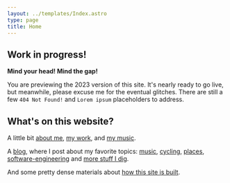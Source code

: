 ```yaml
---
layout: ../templates/Index.astro
type: page
title: Home
---
```



<Note type="construction">

## Work in progress!

**Mind your head! Mind the gap!**

You are previewing the 2023 version of this site. It's nearly ready to go live, but meanwhile, please excuse me for the eventual glitches. There are still a few `404 Not Found!` and `Lorem ipsum` placeholders to address.

</Note>

<Abstract size="2">

## What's on this website?

A little bit [about me](/about), [my work](/about/work), and [my music](/about/music).

A [blog](/posts), where I post about my favorite topics: [music](/tags/music), [cycling](/tags/cycling), [places](/tags/place), [software-engineering](/tags/software-engineering) and [more stuff I dig](/tags/personal).

And some pretty dense materials about [how this site is built](/meta).

</Abstract>
